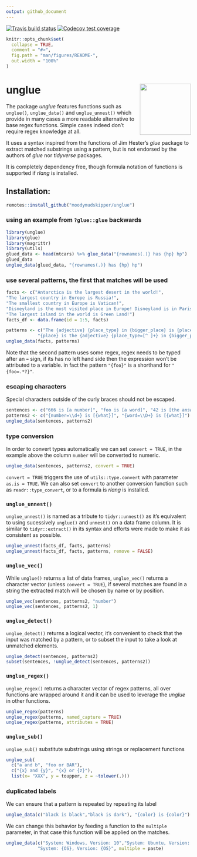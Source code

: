 ```yaml
---
output: github_document
---
```


<!-- badges: start -->
[![Travis build status](https://travis-ci.org/moodymudskipper/unglue.svg?branch=master)](https://travis-ci.org/moodymudskipper/unglue)
[![Codecov test coverage](https://codecov.io/gh/moodymudskipper/unglue/branch/master/graph/badge.svg)](https://codecov.io/gh/moodymudskipper/unglue?branch=master)
<!-- badges: end -->

```r
knitr::opts_chunk$set(
  collapse = TRUE,
  comment = "#>",
  fig.path = "man/figures/README-",
  out.width = "100%"
)
```

# unglue <img src='man/figures/logo.png' align="right" height="139" />


The package *unglue* features functions such as `unglue()`, `unglue_data()` and
`unglue_unnest()` which provide in many cases a more readable alternative to
base regex functions. Simple cases indeed don't require regex knowledge at all.

It uses a syntax inspired from the functions of Jim Hester's *glue* package to 
extract matched substrings using a pattern, but is not endorsed by the authors 
of *glue* nor *tidyverse* packages.

It is completely dependency free, though formula notation of functions is
supported if *rlang* is installed.

## Installation:

```r
remotes::install_github("moodymudskipper/unglue")
```

### using an example from `?glue::glue` backwards

```r
library(unglue)
library(glue)
library(magrittr)
library(utils)
glued_data <- head(mtcars) %>% glue_data("{rownames(.)} has {hp} hp")
glued_data
unglue_data(glued_data, "{rownames(.)} has {hp} hp")
```

### use several patterns, the first that matches will be used

```r
facts <- c("Antarctica is the largest desert in the world!",
"The largest country in Europe is Russia!",
"The smallest country in Europe is Vatican!",
"Disneyland is the most visited place in Europe! Disneyland is in Paris!",
"The largest island in the world is Green Land!")
facts_df <- data.frame(id = 1:5, facts)

patterns <- c("The {adjective} {place_type} in {bigger_place} is {place}!",
            "{place} is the {adjective} {place_type=[^ ]+} in {bigger_place}!{=.*}")
unglue_data(facts, patterns)
```

Note that the second pattern uses some regex, regex needs to be typed after an
`=` sign, if its has no left hand side then the expression won't be attributed 
to a variable. in fact the pattern `"{foo}"` is a shorthand for `"{foo=.*?}"`.

### escaping characters

Special characters outside of the curly braces should not be escaped.

```r
sentences <- c("666 is [a number]", "foo is [a word]", "42 is [the answer]", "Area 51 is [unmatched]")
patterns2 <- c("{number=\\d+} is [{what}]", "{word=\\D+} is [{what}]")
unglue_data(sentences, patterns2)
```

### type conversion

In order to convert types automatically we can set `convert = TRUE`, in the example above the column `number` will be converted to numeric.

```r
unglue_data(sentences, patterns2, convert = TRUE)
```

`convert = TRUE` triggers the use of `utils::type.convert` with parameter
`as.is = TRUE`. We can also set `convert` to another conversion function such
as `readr::type_convert`, or to a formula is *rlang* is installed.

### `unglue_unnest()`

`unglue_unnest()` is named as a tribute to `tidyr::unnest()` as it's equivalent
to using sucessively `unglue()` and `unnest()` on a data frame column. It is
similar to `tidyr::extract()` in its syntax and efforts were made to make it as
consistent as possible.

```r
unglue_unnest(facts_df, facts, patterns)
unglue_unnest(facts_df, facts, patterns, remove = FALSE)
```

### `unglue_vec()`

While `unglue()` returns a list of data frames, `unglue_vec()` returns a character
vector (unless `convert = TRUE`), if several matches are found in a string the
extracted match will be chosen by name or by position.

```r
unglue_vec(sentences, patterns2, "number")
unglue_vec(sentences, patterns2, 1)
```

### `unglue_detect()`

`unglue_detect()` returns a logical vector, it's convenient to check that the
input was matched by a pattern, or to subset the input to take a look at
unmatched elements.

```r
unglue_detect(sentences, patterns2)
subset(sentences, !unglue_detect(sentences, patterns2))
```

### `unglue_regex()`

`unglue_regex()` returns a character vector of regex patterns, all over functions
are wrapped around it and it can be used to leverage the *unglue* in other
functions.

```r
unglue_regex(patterns)
unglue_regex(patterns, named_capture = TRUE)
unglue_regex(patterns, attributes = TRUE)
```

### `unglue_sub()`

`unglue_sub()` substitute substrings using strings or replacement functions

```r
unglue_sub(
  c("a and b", "foo or BAR"),
  c("{x} and {y}", "{x} or {z}"),
  list(x= "XXX", y = toupper, z = ~tolower(.)))
```


### duplicated labels

We can ensure that a pattern is repeated by repeating its label

```r
unglue_data(c("black is black","black is dark"), "{color} is {color}")
```

We can change this behavior by feeding a function to the `multiple` parameter,
in that case this function will be applied on the matches.

```r
unglue_data(c("System: Windows, Version: 10","System: Ubuntu, Version: 18"), 
            "System: {OS}, Version: {OS}", multiple = paste)
```
